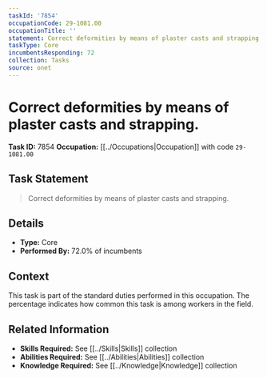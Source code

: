 ```yaml
---
taskId: '7854'
occupationCode: 29-1081.00
occupationTitle: ''
statement: Correct deformities by means of plaster casts and strapping.
taskType: Core
incumbentsResponding: 72
collection: Tasks
source: onet
---
```

# Correct deformities by means of plaster casts and strapping.

**Task ID:** 7854
**Occupation:** [[../Occupations|Occupation]] with code `29-1081.00`

## Task Statement

> Correct deformities by means of plaster casts and strapping.

## Details

- **Type:** Core
- **Performed By:** 72.0% of incumbents

## Context

This task is part of the standard duties performed in this occupation. The percentage indicates how common this task is among workers in the field.

## Related Information

- **Skills Required:** See [[../Skills|Skills]] collection
- **Abilities Required:** See [[../Abilities|Abilities]] collection
- **Knowledge Required:** See [[../Knowledge|Knowledge]] collection
